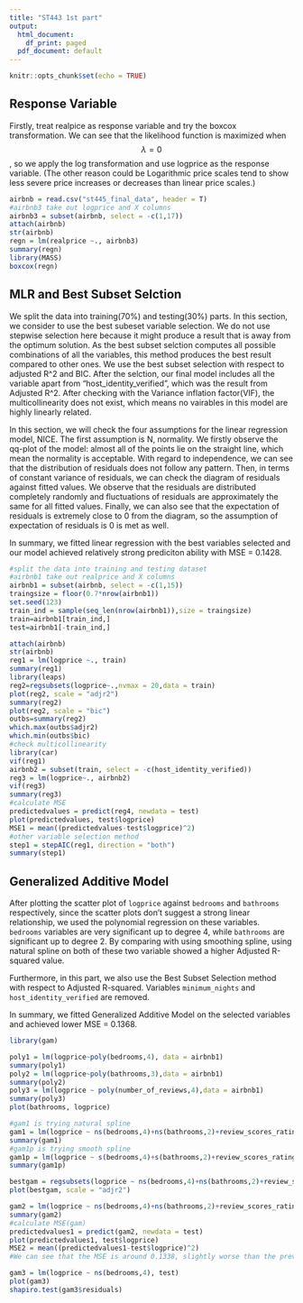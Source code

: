 ```yaml
---
title: "ST443 1st part"
output:
  html_document:
    df_print: paged
  pdf_document: default
---
```


```r
knitr::opts_chunk$set(echo = TRUE)
```

## Response Variable

Firstly, treat realpice as response variable and try the boxcox transformation. We can see that the likelihood function is maximized when $$\lambda = 0$$, so we apply the log transformation and use logprice as the response variable. (The other reason could be Logarithmic price scales tend to show less severe price increases or decreases than linear price scales.)

```r
airbnb = read.csv("st445_final_data", header = T)
#airbnb3 take out logprice and X columns
airbnb3 = subset(airbnb, select = -c(1,17))
attach(airbnb)
str(airbnb)
regn = lm(realprice ~., airbnb3)
summary(regn)
library(MASS)
boxcox(regn)
```

## MLR and Best Subset Selction
We split the data into training(70%) and testing(30%) parts.
In this section, we consider to use the best subeset variable selection. We do not use stepwise selection here because it might produce a result that is away from the optimum solution. As the best subset selction computes all possible combinations of all the variables, this method produces the best result compared to other ones.
We use the best subset selection with respect to adjusted R^2 and BIC. After the selction, our final model includes all the variable apart from "host_identity_verified", which was the result from Adjusted R^2.
After checking with the Variance inflation factor(VIF), the multicollinearity does not exist, which means no vairables in this model are highly linearly related.

In this section, we will check the four assumptions for the linear regression model, NICE. The first assumption is N, normality. We firstly observe the qq-plot of the model: almost all of the points lie on the straight line, which mean the normality is acceptable. With regard to independence, we can see that the distribution of residuals does not follow any pattern. Then, in terms of constant variance of residuals, we can check the diagram of residuals against fitted values. We observe that the residuals are distributed completely randomly and fluctuations of residuals are approximately the same for all fitted values. Finally, we can also see that the expectation of residuals is extremely close to 0 from the diagram, so the assumption of expectation of residuals is 0 is met as well.

In summary, we fitted linear regression with the best variables selected and our model achieved relatively strong prediciton ability with MSE = 0.1428.
```r
#split the data into training and testing dataset
#airbnb1 take out realprice and X columns
airbnb1 = subset(airbnb, select = -c(1,15))
traingsize = floor(0.7*nrow(airbnb1))
set.seed(123)
train_ind = sample(seq_len(nrow(airbnb1)),size = traingsize)
train=airbnb1[train_ind,]
test=airbnb1[-train_ind,]

attach(airbnb)
str(airbnb)
reg1 = lm(logprice ~., train)
summary(reg1)
library(leaps)
reg2=regsubsets(logprice~.,nvmax = 20,data = train)
plot(reg2, scale = "adjr2")
summary(reg2)
plot(reg2, scale = "bic")
outbs=summary(reg2)
which.max(outbs$adjr2)
which.min(outbs$bic)
#check multicollinearity
library(car)
vif(reg1)
airbnb2 = subset(train, select = -c(host_identity_verified))
reg3 = lm(logprice~., airbnb2)
vif(reg3)
summary(reg3)
#calculate MSE
predictedvalues = predict(reg4, newdata = test)
plot(predictedvalues, test$logprice)
MSE1 = mean((predictedvalues-test$logprice)^2)
#other variable selection method
step1 = stepAIC(reg1, direction = "both")
summary(step1)
```


## Generalized Additive Model
After plotting the scatter plot of `logprice` against `bedrooms` and `bathrooms` respectively, since the scatter plots don't suggest a strong linear relationship, we used the polynomial regression on these variables. `bedrooms` variables are very significant up to degree 4, while `bathrooms` are significant up to degree 2. 
By comparing with using smoothing spline, using natural spline on both of these two variable showed a higher Adjusted R-squared value.

Furthermore, in this part, we also use the Best Subset Selection method with respect to Adjusted R-squared. Variables `minimum_nights` and `host_identity_verified` are removed.

In summary, we fitted Generalized Additive Model on the selected variables and achieved lower MSE = 0.1368.


```r
library(gam)

poly1 = lm(logprice~poly(bedrooms,4), data = airbnb1)
summary(poly1)
poly2 = lm(logprice~poly(bathrooms,3),data = airbnb1)
summary(poly2)
poly3 = lm(logprice ~ poly(number_of_reviews,4),data = airbnb1)
summary(poly3)
plot(bathrooms, logprice)

#gam1 is trying natural spline
gam1 = lm(logprice ~ ns(bedrooms,4)+ns(bathrooms,2)+review_scores_rating+host_is_superhost+host_listings_count+host_identity_verified+room_type+minimum_nights+number_of_reviews+cancellation_policy+instant_bookable+cleaning_fee+location_3ways+host_since_duration, train)
summary(gam1)
#gam1p is trying smooth spline
gam1p = lm(logprice ~ s(bedrooms,4)+s(bathrooms,2)+review_scores_rating+host_is_superhost+host_listings_count+host_identity_verified+room_type+minimum_nights+number_of_reviews+cancellation_policy+instant_bookable+cleaning_fee+location_3ways+host_since_duration, train)
summary(gam1p)

bestgam = regsubsets(logprice ~ ns(bedrooms,4)+ns(bathrooms,2)+review_scores_rating+host_is_superhost+host_listings_count+host_identity_verified+room_type+minimum_nights+number_of_reviews+cancellation_policy+instant_bookable+cleaning_fee+location_3ways+host_since_duration,nvmax=20 ,train)
plot(bestgam, scale = "adjr2")

gam2 = lm(logprice ~ ns(bedrooms,4)+ns(bathrooms,2)+review_scores_rating+host_is_superhost+host_listings_count+room_type+number_of_reviews+cancellation_policy+instant_bookable+cleaning_fee+location_3ways+host_since_duration, train)
summary(gam2)
#calculate MSE(gam)
predictedvalues1 = predict(gam2, newdata = test)
plot(predictedvalues1, test$logprice)
MSE2 = mean((predictedvalues1-test$logprice)^2)
#We can see that the MSE is around 0.1338, slightly worse than the previous method.

gam3 = lm(logprice ~ ns(bedrooms,4), test)
plot(gam3)
shapiro.test(gam3$residuals)
```
